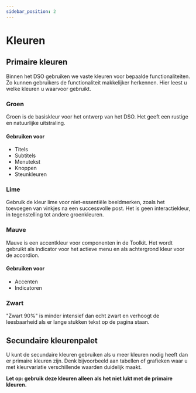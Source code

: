 ```yaml
---
sidebar_position: 2
---
```



# Kleuren

## Primaire kleuren

Binnen het DSO gebruiken we vaste kleuren voor bepaalde functionaliteiten. Zo kunnen gebruikers de functionaliteit makkelijker herkennen. Hier leest u welke kleuren u waarvoor gebruikt.

### Groen

Groen is de basiskleur voor het ontwerp van het DSO. Het geeft een rustige en natuurlijke uitstraling.

#### Gebruiken voor

- Titels
- Subtitels
- Menutekst
- Knoppen
- Steunkleuren

<div className="row">
  <div className="col">
    <ColorSwatch label="Grasgroen" name="grasgroen" rgb="rgb(57, 135, 12)" />
  </div>
  <div className="col">
    <ColorSwatch label="Grasgroen 80%" name="grasgroen-80" rgb="rgb(96, 159, 60)" />
  </div>
  <div className="col">
    <ColorSwatch label="Grasgroen 40%" name="grasgroen-40" rgb="rgb(175, 207, 157)" />
  </div>
  <div className="col">
    <ColorSwatch label="Grasgroen 10%" name="grasgroen-10" rgb="rgb(235, 243, 230)" />
  </div>
</div>
<div className="row">
  <div className="col">
    <ColorSwatch label="Bosgroen" name="bosgroen" rgb="rgb(39, 89, 55)" />
  </div>
  <div className="col">
    <ColorSwatch label="Bosgroen 80%" name="bosgroen-80" rgb="rgb(82, 122, 94)" />
  </div>
  <div className="col">
    <ColorSwatch label="Bosgroen 40%" name="bosgroen-40" rgb="rgb(168, 188, 175)" />
  </div>
  <div className="col">
    <ColorSwatch label="Bosgroen 10%" name="bosgroen-10" rgb="rgb(233, 238, 235)" />
  </div>
</div>

### Lime

Gebruik de kleur lime voor niet-essentiële beeldmerken, zoals het toevoegen van vinkjes na een successvolle post. Het is geen interactiekleur, in tegenstelling tot andere groenkleuren.

<div className="row">
  <div className="col">
    <ColorSwatch label="Lime" name="lime" rgb="rgb(121, 185, 41)" />
  </div>
  <div className="col">
    <ColorSwatch label="Lime 20%" name="lime-20" rgb="rgb(228, 241, 212)" />
  </div>
</div>

### Mauve

Mauve is een accentkleur voor componenten in de Toolkit. Het wordt gebruikt als indicator voor het actieve menu en als achtergrond kleur voor de accordion.

#### Gebruiken voor

- Accenten
- Indicatoren

<div className="row">
  <div className="col">
    <ColorSwatch label="Mauve" name="mauve" rgb="rgb(140, 75, 107)" />
  </div>
</div>

### Zwart

"Zwart 90%" is minder intensief dan echt zwart en verhoogt de leesbaarheid als er lange stukken tekst op de pagina staan.

<div className="row">
  <div className="col">
    <ColorSwatch label="Zwart 90%" name="grijs-90" rgb="rgb(25, 25, 25)" />
  </div>
  <div className="col">
    <ColorSwatch label="Zwart 60%" name="grijs-60" rgb="rgb(102, 102, 102)" />
  </div>
  <div className="col">
    <ColorSwatch label="Zwart 10%" name="grijs-10" rgb="rgb(229, 229, 229)" />
  </div>
  <div className="col">
    <ColorSwatch label="Zwart 5%" name="grijs-5" rgb="rgb(242, 242, 242)" />
  </div>
</div>

## Secundaire kleurenpalet

U kunt de secundaire kleuren gebruiken als u meer kleuren nodig heeft dan er primaire
kleuren zijn. Denk bijvoorbeeld aan tabellen of grafieken waar u met kleurvariatie verschillende waarden duidelijk maakt.

**Let op: gebruik deze kleuren alleen als het niet lukt met de primaire kleuren.**

<div className="row">
  <div className="col">
    <ColorSwatch label="Geel" name="geel" rgb="rgb(220, 213, 0)" />
  </div>
  <div className="col">
    <ColorSwatch label="Rood" name="rood" rgb="rgb(206, 63, 81)" />
  </div>
  <div className="col">
    <ColorSwatch label="Mintgroen" name="mintgroen" rgb="rgb(63, 180, 152)" />
  </div>
  <div className="col">
    <ColorSwatch label="Mauve" name="mauve" rgb="rgb(140, 75, 107)" />
  </div>
</div>
<div className="row">
  <div className="col">
    <ColorSwatch label="Paars" name="scampi" rgb="rgb(104, 108, 176)" />
  </div>
  <div className="col">
    <ColorSwatch label="Donkerblauw" name="donkerblauw" rgb="rgb(43, 87, 129)" />
  </div>
  <div className="col">
    <ColorSwatch label="Lichtblauw" name="lichtblauw" rgb="rgb(108, 165, 218)" />
  </div>
  <div className="col">
    <ColorSwatch label="Bruin" name="bruin" rgb="rgb(100, 80, 74)" />
  </div>
</div>
